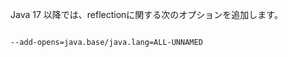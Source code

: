 Java 17 以降では、reflectionに関する次のオプションを追加します。

```bash

--add-opens=java.base/java.lang=ALL-UNNAMED

```
